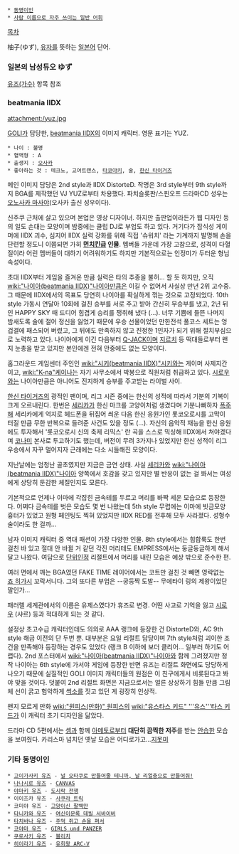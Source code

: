  * [[동명이인]]
 * [[사람 이름으로 자주 쓰이는 일반 어휘]]

[[목차]]

柚子(ゆず), [[유자]]를 뜻하는 [[일본어]] 단어.
=== 일본의 남성듀오 ゆず ===
[[유즈(가수)]] 항목 참조
=== beatmania IIDX ===

attachment:/yuz.jpg

[[GOLI]]가 담당한, [[beatmania IIDX]]의 이미지 캐릭터. 영문 표기는 YUZ.

 * 나이 : 불명
 * 혈액형 : A
 * 출생지 : [[오사카]]
 * 좋아하는 것 : 테크노, 고어트랜스, [[타코야키]], 술, [[한신 타이거즈]]

메인 이미지 담당은 2nd style과 IIDX DistorteD. 작명은 3rd style부터 9th style까지 BGA를 제작했던 VJ YUZ로부터 차용했다. 파치슬롯판/스핀오프 드라마CD 성우는 [[오노사카 마사야]](오사카 출신 성우이다).

신주쿠 근처에 살고 있으며 본업은 영상 디자이너. 하지만 출판업이라든가 웹 디자인 등의 일도 손대는 모양이며 밤중에는 클럽 DJ로 부업도 하고 있다. 거기다가 잡식성 게이머에 IIDX 괴수, 심지어 IIDX 실력 강화를 위해 직접 '슈워치' 라는 기계까지 발명해 손을 단련할 정도니 이쯤되면 가히 '''[[먼치킨]]급 인물'''. 
멤버들 가운데 가장 고참으로, 성격이 다혈질이라 어린 멤버들이 대하기 어려워하기도 하지만 기본적으로는 인정미가 두터운 형님 속성이다. 

초대 IIDX부터 게임을 즐겨온 만큼 실력은 타의 추종을 불허... 할 듯 하지만, 오직 [[wiki:"나이아(beatmania IIDX)"나이아]]만큼은 이길 수 없어서 사실상 만년 2위 고수중. 그 때문에 IIDX에서의 목표도 당연히 나이아를 확실하게 꺾는 것으로 고정되었다. 10th style 가동시 연달아 10회에 걸친 승부를 서로 주고 받아 간신히 무승부를 냈고, 2년 뒤인 HAPPY SKY 때 드디어 힘겹게 승리를 쟁취해 냈다 (...). 
너무 기쁨에 들뜬 나머지 밤새도록 술에 절어 정신을 잃었기 때문에 우승 선물이었던 만한전석 풀코스 세트는 엉겁결에 패스되어 버렸고, 그 뒤에도 만족하지 않고 진정한 1인자가 되기 위해 절치부심으로 노력하고 있다. 나이아에게 이긴 다음부터 [[Q-JACK]]이며 [[지르치]] 등 떡대들로부터 왠지 눈총을 받고 있지만 본인에겐 전혀 안중에도 없는 모양이다.

홈그라운드 게임센터 주인인 [[wiki:"시키(beatmania IIDX)"시키]]와는 게이머 사제지간이고, [[wiki:"K-na"케이나]]는 자기 사무소에서 박봉으로 직원처럼 취급하고 있다. [[시로우]]와는 나이아만큼은 아니어도 진지하게 승부를 주고받는 라이벌 사이.

[[한신 타이거즈]]의 광적인 팬이며, 리그 시즌 중에는 한신의 성적에 따라서 기분의 기복이 크게 오르내린다. 한번은 [[세리카]]가 한신 마크를 고양이처럼 생겼다며 기분나빠하자 [[폭주]]해 세리카에게 억지로 헤드폰을 뒤집어 씌운 다음 한신 응원가인 롯코오로시를 고막이 터질 만큼 무한 반복으로 들려준 사건도 있을 정도 (...). 
자신의 음악적 재능을 한신 응원에도 투자해서 '롯코오로시 신의 축제 리믹스' 란 곡을 스스로 믹싱해 IIDX에서 쳐야겠다며 [[코나미]] 본사로 투고하기도 했는데, 버전이 무려 3가지나 있었지만 한신 성적이 리그 우승에서 자꾸 멀어지자 근래에는 다소 시들해진 모양이다.

지난날에는 엄청난 골초였지만 지금은 금연 상태. 사실 [[세리카]]와 [[wiki:"나이아(beatmania IIDX)"나이아]] 양쪽에서 호감을 갖고 있지만 별 반응이 없는 걸 봐서는 여성에게 상당히 둔감한 체질인지도 모른다.

기본적으로 언제나 이마에 각잡힌 금속테를 두르고 머리를 바짝 세운 모습으로 등장한다. 어쩌다 금속테를 벗은 모습도 몇 번 나왔는데 5th style 무렵에는 이마에 빗금모양 흉터가 있었고 원형 페인팅도 찍혀 있었지만 IIDX RED를 전후해 모두 사라졌다. 성형수술이라도 한 걸까...

남자 이미지 캐릭터 중 역대 패션이 가장 다양한 인물. 8th style에서는 힙합룩도 한번 걸친 바 있고 절대 안 바뀔 거 같던 각진 머리테도 EMPRESS에서는 둥글둥글하게 해서 달고 나왔다. 여담으로 [[단위인정]] 리절트에서 머리를 내린 모습은 예상 밖으로 준수한 편.

여러 면에서 깨는 BGA였던 FAKE TIME 레이어에서는 코트만 걸친 것 빼면 영락없는 [[죠 히가시]] 꼬락서니다. 그의 또다른 부업은 --궁둥짝 도발-- 무에타이 링의 제왕이었단 말인가...

패러렐 세계관에서의 이름은 유제스였다가 휴즈로 변경. 어떤 사고로 기억을 잃고 [[시로우]] (샤르) 등과 적대하게 되는 것 같다.

설정상 초고수급 캐릭터인데도 의외로 AAA 랭크에 등장한 건 DistorteD와, AC 9th style 해금 이전의 단 두번 뿐. 대부분은 요일 리절트 담당이며 7th style처럼 괴이한 조건을 만족해야 등장하는 경우도 있었다 (랭크 B 이하에 보더 클리어… 일부러 하기도 어렵다).
2nd 포스터에서 [[wiki:"나이아(beatmania IIDX)"나이아]]와 함께 그려졌지만 정작 나이아는 6th style에 가서야 게임에 등장한 반면 유즈는 리절트 화면에도 당당하게 나오기 때문에 실질적인 GOLI 이미지 캐릭터들의 원점은 이 친구에게서 비롯된다고 봐야 맞을 것이다. 덧붙여 2nd 리절트 화면은 지금으로서는 얼른 상상하기 힘들 만큼 그림체 선이 굵고 험악하게 [[썩소]]를 짓고 있던 게 굉장히 인상적.

왠지 모르게 만화 [[wiki:"원피스(만화)" 원피스]]의 [[wiki:"유스타스 키드" '''유스'''타스 키드]]가 이 캐릭터 초기 디자인을 닮았다.

드라마 CD 5편에서는 [[셈]]과 함께 [[아메토]]로부터 '''대단히 끔찍한 저주'''를 받는 [[안습]]한 모습을 보여줬다. 카리스마 넘치던 옛날 모습은 어디로가고...[[지못미]]
=== 기타 동명이인 ===
 * [[고이가사키 유즈]] - [[널 오타쿠로 만들어줄 테니까, 날 리얼충으로 만들어줘!]]
 * [[나나시로 유즈]] - [[CANVAS]]
 * [[야마키 유즈]] - [[도시락 전쟁]]
 * 이이즈카 유즈 - [[사쿠라 트릭]]
 * 코미야 유즈 - [[고양이신 팔백만]]
 * [[타니카와 유즈]] - [[여신이문록 데빌 서바이버]]
 * [[타치바나 유즈]] - [[주먹 쥐고 손을 펴서]]
 * [[코야마 유즈]] - [[GIRLS und PANZER]]
 * [[쿠로사키 유즈]] - [[블리치]]
 * [[히이라기 유즈]] - [[유희왕 ARC-V]]

